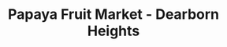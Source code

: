 ---
title: Papaya Fruit Market - Dearborn Heights
image: ../images/papaya-fruit-market.jpg
featured: false
tags:
    - grocery store
    - halal meat
    - accepts EBT
description: Domestic shipping, store pickup, and free local delivery on orders above $99
link: https://papayaexpress.com/
instagram: https://www.instagram.com/papayafm/?hl=en
facebook: https://www.facebook.com/PAPAYAFRUITMARKET
phone: tel:313-277-3223
apple: https://maps.apple.com/place?place-id=I755D523AA8D5DD35&address=25633+W+Warren+St%2C+Dearborn+Heights%2C+MI++48127%2C+United+States&coordinate=42.3408452%2C-83.2906515&name=Papaya+Fruit+Market+%28Papaya+Dearborn+Heights%29&_provider=9902
google: https://maps.app.goo.gl/vzCgB9MzdPh5nrj39
hours:
    sunday: 8am - 10pm
    monday: 8am - 10pm
    tuesday: 8am - 10pm
    wednesday: 8am - 10pm
    thursday: 8am - 10pm
    friday: 8am - 10pm
    saturday: 8am - 10pm
---
